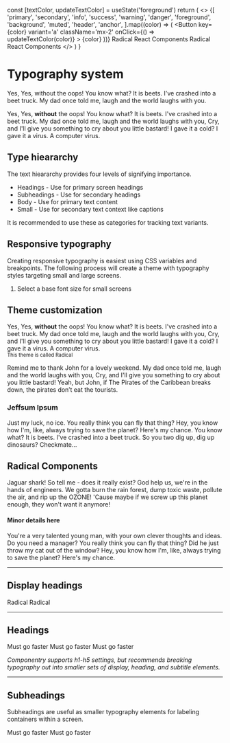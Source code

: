 
  const [textColor, updateTextColor] = useState('foreground')
  return (
    <>
      <Flex>
        {[
          'primary',
          'secondary',
          'info',
          'success',
          'warning',
          'danger',
          'foreground',
          'background',
          'muted',
          'header',
          'anchor',
        ].map((color) => (
          <Button
            key={color}
            variant='a'
            className='mx-2'
            onClick={() => updateTextColor(color)}
          >
            {color}
          </Button>
        ))}
      </Flex>
      <Text fontColor={textColor}>Radical React Components</Text>
      <Anchor color={textColor} href='#'>
        Radical React Components
      </Anchor>
    </>
  )
}

<Block mt={80} />

# Typography system

<p className='lead'>
  Yes, Yes, without the oops! You know what? It is beets. I've crashed into a beet truck.
  My dad once told me, laugh and the world laughs with you.
</p>
<p>
  Yes, Yes, <strong>without</strong> the oops! You know what? It is beets. I've crashed
  into a beet truck. My dad once told me, laugh and the world laughs with you, Cry, and
  I'll give you something to cry about you little bastard! I gave it a cold? I gave it a
  virus. A computer virus.
</p>

## Type hieararchy

The text hieararchy provides four levels of signifying importance.

- Headings - Use for primary screen headings
- Subheadings - Use for secondary headings
- Body - Use for primary text content
- Small - Use for secondary text context like captions

It is recommended to use these as categories for tracking text variants.

## Responsive typography

Creating responsive typography is easiest using CSS variables and breakpoints. The
following process will create a theme with typography styles targeting small and large
screens.

1. Select a base font size for small screens

## Theme customization

<p>
  Yes, Yes, <strong>without</strong> the oops! You know what? It is beets. I've crashed
  into a beet truck. My dad once told me, laugh and the world laughs with you, Cry, and
  I'll give you something to cry about you little bastard! I gave it a cold? I gave it a
  virus. A computer virus.
  <br />
  <small className='font-color-muted'>This theme is called Radical</small>
</p>
<p>
  Remind me to thank John for a lovely weekend. My dad once told me, laugh and the world
  laughs with you, Cry, and I'll give you something to cry about you little bastard! Yeah,
  but John, if The Pirates of the Caribbean breaks down, the pirates don’t eat the
  tourists.
</p>

### Jeffsum Ipsum

<p>
  Just my luck, no ice. You really think you can fly that thing? Hey, you know how I'm,
  like, always trying to save the planet? Here's my chance. You know what? It is beets.
  I've crashed into a beet truck. So you two dig up, dig up dinosaurs? Checkmate...
</p>

## Radical Components

<p>
  Jaguar shark! So tell me - does it really exist? God help us, we're in the hands of
  engineers. We gotta burn the rain forest, dump toxic waste, pollute the air, and rip up
  the OZONE! 'Cause maybe if we screw up this planet enough, they won't want it anymore!
</p>

#### Minor details here

<p>
  You're a very talented young man, with your own clever thoughts and ideas. Do you need a
  manager? You really think you can fly that thing? Did he just throw my cat out of the
  window? Hey, you know how I'm, like, always trying to save the planet? Here's my chance.
</p>

---

## Display headings

<Text variant='display-1'>Radical</Text>
<Text variant='display-2'>Radical</Text>

---

## Headings

<Text variant='heading-1'>Must go faster</Text>
<Text variant='heading-2'>Must go faster</Text>
<Text variant='heading-3'>Must go faster</Text>

_Componentry supports h1-h5 settings, but recommends breaking typography out into smaller
sets of display, heading, and subtitle elements._

---

## Subheadings

Subheadings are useful as smaller typography elements for labeling containers within a
screen.

<Text variant='subheading-1'>Must go faster</Text>
<Text variant='subheading-2'>Must go faster</Text>
